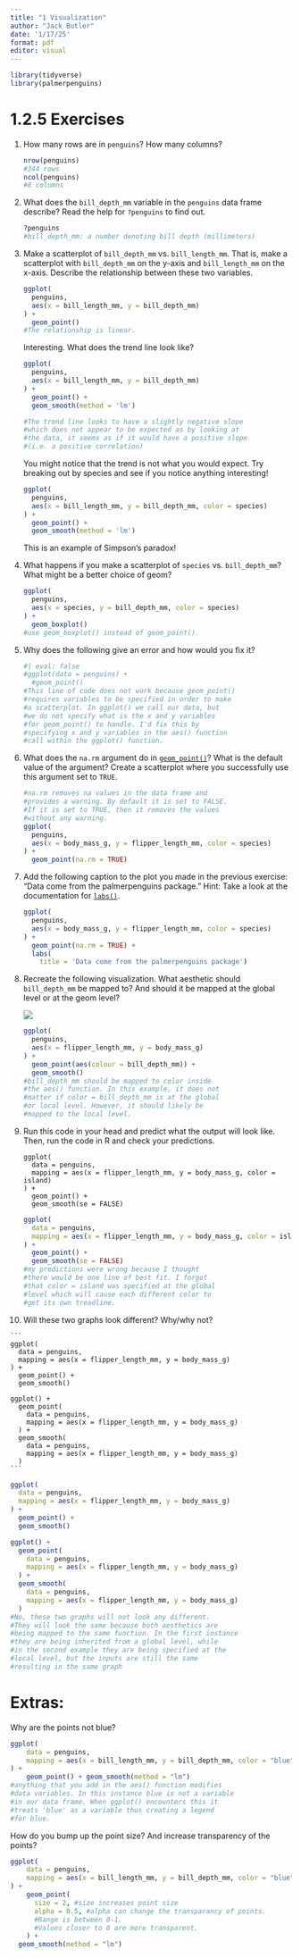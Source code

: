 ```yaml
---
title: "1 Visualization"
author: "Jack Butler"
date: '1/17/25'
format: pdf
editor: visual
---
```


```r
library(tidyverse)
library(palmerpenguins)
```

# 1.2.5 Exercises

1.  How many rows are in `penguins`? How many columns?

    ```r
    nrow(penguins)
    #344 rows
    ncol(penguins)
    #8 columns
    ```

2.  What does the `bill_depth_mm` variable in the `penguins` data frame describe? Read the help for `?penguins` to find out.

    ```r
    ?penguins
    #bill_depth_mm: a number denoting bill depth (millimeters)
    ```

3.  Make a scatterplot of `bill_depth_mm` vs. `bill_length_mm`. That is, make a scatterplot with `bill_depth_mm` on the y-axis and `bill_length_mm` on the x-axis. Describe the relationship between these two variables.

    ```r
    ggplot(
      penguins,
      aes(x = bill_length_mm, y = bill_depth_mm)
    ) +
      geom_point()
    #The relationship is linear.
    ```

    Interesting. What does the trend line look like?

    ```r
    ggplot(
      penguins,
      aes(x = bill_length_mm, y = bill_depth_mm)
    ) +
      geom_point() +
      geom_smooth(method = 'lm')

    #The trend line looks to have a slightly negative slope 
    #which does not appear to be expected as by looking at 
    #the data, it seems as if it would have a positive slope 
    #(i.e. a positive correlation)
    ```

    You might notice that the trend is not what you would expect. Try breaking out by species and see if you notice anything interesting!\

    ```r
    ggplot(
      penguins,
      aes(x = bill_length_mm, y = bill_depth_mm, color = species)
    ) +
      geom_point() +
      geom_smooth(method = 'lm')
    ```

    This is an example of Simpson's paradox!

4.  What happens if you make a scatterplot of `species` vs. `bill_depth_mm`? What might be a better choice of geom?

    ```r
    ggplot(
      penguins,
      aes(x = species, y = bill_depth_mm, color = species)
    ) +
      geom_boxplot()
    #use geom_boxplot() instead of geom_point(). 
    ```

5.  Why does the following give an error and how would you fix it?

    ```r
    #| eval: false
    #ggplot(data = penguins) + 
      #geom_point()
    #This line of code does not work because geom_point() 
    #requires variables to be specified in order to make 
    #a scatterplot. In ggplot() we call our data, but 
    #we do not specify what is the x and y variables 
    #for geom_point() to handle. I'd fix this by 
    #specifying x and y variables in the aes() function 
    #call within the ggplot() function.
    ```

6.  What does the `na.rm` argument do in [`geom_point()`](https://ggplot2.tidyverse.org/reference/geom_point.html)? What is the default value of the argument? Create a scatterplot where you successfully use this argument set to `TRUE`.

    ```r
    #na.rm removes na values in the data frame and 
    #provides a warning. By default it is set to FALSE. 
    #If it is set to TRUE, then it removes the values 
    #without any warning.
    ggplot(
      penguins,
      aes(x = body_mass_g, y = flipper_length_mm, color = species)
    ) +
      geom_point(na.rm = TRUE)
    ```

7.  Add the following caption to the plot you made in the previous exercise: "Data come from the palmerpenguins package." Hint: Take a look at the documentation for [`labs()`](https://ggplot2.tidyverse.org/reference/labs.html).

    ```r
    ggplot(
      penguins,
      aes(x = body_mass_g, y = flipper_length_mm, color = species)
    ) +
      geom_point(na.rm = TRUE) +
      labs(
        title = 'Data come from the palmerpenguins package')
    ```

8.  Recreate the following visualization. What aesthetic should `bill_depth_mm` be mapped to? And should it be mapped at the global level or at the geom level?

    ![](https://r4ds.hadley.nz/data-visualize_files/figure-html/unnamed-chunk-17-1.png)

    ```r
    ggplot(
      penguins,
      aes(x = flipper_length_mm, y = body_mass_g)
    ) +
      geom_point(aes(colour = bill_depth_mm)) +
      geom_smooth()
    #bill_depth_mm should be mapped to color inside 
    #the aes() function. In this example, it does not 
    #matter if color = bill_depth_mm is at the global 
    #or local level. However, it should likely be 
    #mapped to the local level.
    ```

9.  Run this code in your head and predict what the output will look like. Then, run the code in R and check your predictions.

    ```         
    ggplot(
      data = penguins,
      mapping = aes(x = flipper_length_mm, y = body_mass_g, color = island)
    ) +
      geom_point() +
      geom_smooth(se = FALSE)
    ```

    ```r
    ggplot(
      data = penguins,
      mapping = aes(x = flipper_length_mm, y = body_mass_g, color = island)
    ) +
      geom_point() +
      geom_smooth(se = FALSE)
    #my predictions were wrong because I thought 
    #there would be one line of best fit. I forgot 
    #that color = island was specified at the global 
    #level which will cause each different color to 
    #get its own treadline.
    ```

10. Will these two graphs look different? Why/why not?

````         
```         
ggplot(
  data = penguins,
  mapping = aes(x = flipper_length_mm, y = body_mass_g)
) +
  geom_point() +
  geom_smooth()

ggplot() +
  geom_point(
    data = penguins,
    mapping = aes(x = flipper_length_mm, y = body_mass_g)
  ) +
  geom_smooth(
    data = penguins,
    mapping = aes(x = flipper_length_mm, y = body_mass_g)
  )
```
````

```r
ggplot(
  data = penguins,
  mapping = aes(x = flipper_length_mm, y = body_mass_g)
) +
  geom_point() +
  geom_smooth()

ggplot() +
  geom_point(
    data = penguins,
    mapping = aes(x = flipper_length_mm, y = body_mass_g)
  ) +
  geom_smooth(
    data = penguins,
    mapping = aes(x = flipper_length_mm, y = body_mass_g)
  )
#No, these two graphs will not look any different. 
#They will look the same because both aesthetics are 
#being mapped to the same function. In the first instance 
#they are being inherited from a global level, while 
#in the second example they are being specified at the 
#local level, but the inputs are still the same 
#resulting in the same graph
```

# Extras:

Why are the points not blue?

```r
ggplot(
    data = penguins, 
    mapping = aes(x = bill_length_mm, y = bill_depth_mm, color = "blue")
) +
    geom_point() + geom_smooth(method = "lm")
#anything that you add in the aes() function modifies 
#data variables. In this instance blue is not a variable 
#in our data frame. When ggplot() encounters this it 
#treats 'blue' as a variable thus creating a legend 
#for blue.
```

How do you bump up the point size? And increase transparency of the points?

```r
ggplot(
    data = penguins, 
    mapping = aes(x = bill_length_mm, y = bill_depth_mm, color = "blue")
) +
    geom_point(
      size = 2, #size increases point size
      alpha = 0.5, #alpha can change the transparancy of points. 
      #Range is between 0-1. 
      #Values closer to 0 are more transparent.
    ) + 
  geom_smooth(method = "lm")
```
